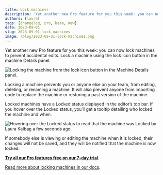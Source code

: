 ```yaml
---
title: Lock machines
description: 'Yet another new Pro feature for you this week: you can now lock machines to prevent accidental edits.'
authors: [laura]
tags: [changelog, pro, beta, new]
date: 2023-09-01
slug: 2023-09-01-lock-machines
image: /blog/2023-09-01-lock-machines.png
---
```


Yet another new Pro feature for you this week: you can now lock machines to prevent accidental edits. Lock a machine using the lock icon button in the machine Details panel.

<!--truncate-->

![Locking the machine from the lock icon button in the Machine Details panel.](https://canny.io/images/bf32dce0740ed980ce0857de69b914b7.png)

Locking a machine prevents you or anyone else on your team, from editing, deleting, or renaming a machine. It will also prevent anyone from importing code to replace the machine or restoring a past version of the machine.

Locked machines have a Locked status displayed in the editor’s top bar. If you hover over the Locked status, you’ll get a tooltip detailing who locked the machine and when.

![Hovering over the Locked status to read that the machine was Locked by Laura Kalbag a few seconds ago.](https://canny.io/images/9da124b731543a326412296c5897872b.png)

If somebody else is viewing or editing the machine when it is locked, their changes will not be saved, and they will be notified that the machine is now locked.

[**Try all our Pro features free on our 7-day trial**](https://stately.ai/pricing).

[Read more about locking machines in our docs](https://stately.ai/docs/lock-machines).
